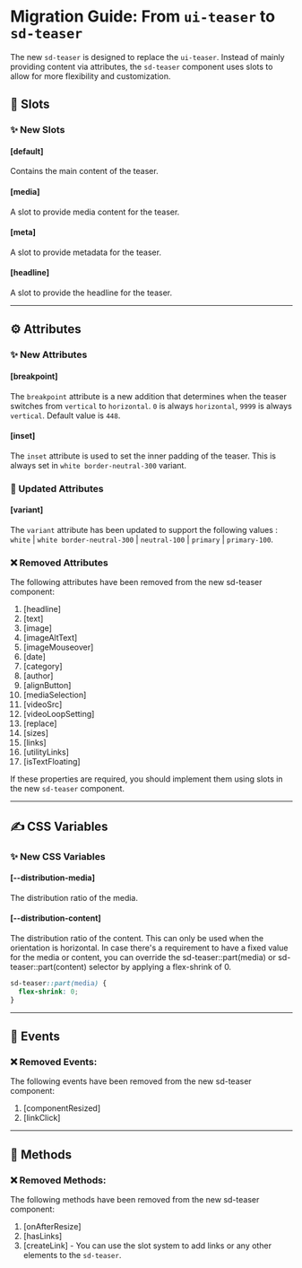 # Migration Guide: From `ui-teaser` to `sd-teaser`

The new `sd-teaser` is designed to replace the `ui-teaser`. Instead of mainly providing content via attributes, the `sd-teaser` component uses slots to allow for more flexibility and customization.

## 💾 Slots

### ✨ New Slots

#### [default]

Contains the main content of the teaser.

#### [media]

A slot to provide media content for the teaser.

#### [meta]

A slot to provide metadata for the teaser.

#### [headline]

A slot to provide the headline for the teaser.

<hr />

## ⚙️ Attributes

### ✨ New Attributes

#### [breakpoint]

The `breakpoint` attribute is a new addition that determines when the teaser switches from `vertical` to `horizontal`. `0` is always `horizontal`, `9999` is always `vertical`. Default value is `448`.

#### [inset]

The `inset` attribute is used to set the inner padding of the teaser. This is always set in `white border-neutral-300` variant.

### 🔀 Updated Attributes

#### [variant]

The `variant` attribute has been updated to support the following values : `white` | `white border-neutral-300` | `neutral-100` | `primary` | `primary-100`.

### ❌ Removed Attributes

The following attributes have been removed from the new sd-teaser component:

1. [headline]
2. [text]
3. [image]
4. [imageAltText]
5. [imageMouseover]
6. [date]
7. [category]
8. [author]
9. [alignButton]
10. [mediaSelection]
11. [videoSrc]
12. [videoLoopSetting]
13. [replace]
14. [sizes]
15. [links]
16. [utilityLinks]
17. [isTextFloating]

If these properties are required, you should implement them using slots in the new `sd-teaser` component.

<hr />

## ✍️ CSS Variables

### ✨ New CSS Variables

#### [--distribution-media]

The distribution ratio of the media.

#### [--distribution-content]

The distribution ratio of the content.
This can only be used when the orientation is horizontal. In case there's a requirement to have a fixed value for the media or content, you can override the sd-teaser::part(media) or sd-teaser::part(content) selector by applying a flex-shrink of 0.

```css
sd-teaser::part(media) {
  flex-shrink: 0;
}
```

<hr />

## 🥳 Events

### ❌ Removed Events:

The following events have been removed from the new sd-teaser component:

1. [componentResized]
2. [linkClick]

<hr />

## 🧪 Methods

### ❌ Removed Methods:

The following methods have been removed from the new sd-teaser component:

1. [onAfterResize]
2. [hasLinks]
3. [createLink] - You can use the slot system to add links or any other elements to the `sd-teaser`.
